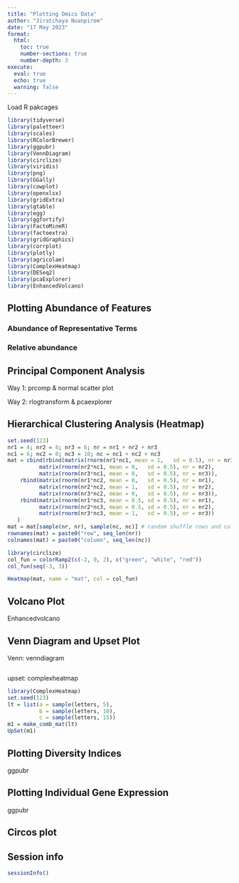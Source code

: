 ```yaml
---
title: "Plotting Omics Data"
author: "Jiratchaya Nuanpirom"
date: "17 May 2023"
format:
  html:
    toc: true
    number-sections: true
    number-depth: 3
execute: 
  eval: true
  echo: true
  warning: false
---
```


Load R pakcages

```r
library(tidyverse)
library(paletteer)
library(scales)
library(RColorBrewer)
library(ggpubr)
library(VennDiagram)
library(circlize)
library(viridis)
library(png)
library(GGally)
library(cowplot)
library(openxlsx)
library(gridExtra)
library(gtable)
library(egg)
library(ggfortify)
library(FactoMineR)
library(factoextra)
library(gridGraphics)
library(corrplot)
library(plotly)
library(agricolae)
library(ComplexHeatmap)
library(DESeq2)
library(pcaExplorer)
library(EnhancedVolcano)
```

## Plotting Abundance of Features

### Abundance of Representative Terms

### Relative abundance

## Principal Component Analysis

Way 1: prcomp & normal scatter plot

Way 2: rlogtransform & pcaexplorer

## Hierarchical Clustering Analysis (Heatmap)

```r
set.seed(123)
nr1 = 4; nr2 = 8; nr3 = 6; nr = nr1 + nr2 + nr3
nc1 = 6; nc2 = 8; nc3 = 10; nc = nc1 + nc2 + nc3
mat = cbind(rbind(matrix(rnorm(nr1*nc1, mean = 1,   sd = 0.5), nr = nr1),
          matrix(rnorm(nr2*nc1, mean = 0,   sd = 0.5), nr = nr2),
          matrix(rnorm(nr3*nc1, mean = 0,   sd = 0.5), nr = nr3)),
    rbind(matrix(rnorm(nr1*nc2, mean = 0,   sd = 0.5), nr = nr1),
          matrix(rnorm(nr2*nc2, mean = 1,   sd = 0.5), nr = nr2),
          matrix(rnorm(nr3*nc2, mean = 0,   sd = 0.5), nr = nr3)),
    rbind(matrix(rnorm(nr1*nc3, mean = 0.5, sd = 0.5), nr = nr1),
          matrix(rnorm(nr2*nc3, mean = 0.5, sd = 0.5), nr = nr2),
          matrix(rnorm(nr3*nc3, mean = 1,   sd = 0.5), nr = nr3))
   )
mat = mat[sample(nr, nr), sample(nc, nc)] # random shuffle rows and columns
rownames(mat) = paste0("row", seq_len(nr))
colnames(mat) = paste0("column", seq_len(nc))

library(circlize)
col_fun = colorRamp2(c(-2, 0, 2), c("green", "white", "red"))
col_fun(seq(-3, 3))

Heatmap(mat, name = "mat", col = col_fun)
```

## Volcano Plot

Enhancedvolcano

## Venn Diagram and Upset Plot

Venn: venndiagram

```r

```

upset: complexheatmap

```r
library(ComplexHeatmap)
set.seed(123)
lt = list(a = sample(letters, 5),
          b = sample(letters, 10),
          c = sample(letters, 15))
m1 = make_comb_mat(lt)
UpSet(m1)
```

## Plotting Diversity Indices

ggpubr

## Plotting Individual Gene Expression

ggpubr

## Circos plot

## 

## Session info

```r
sessionInfo()
```
